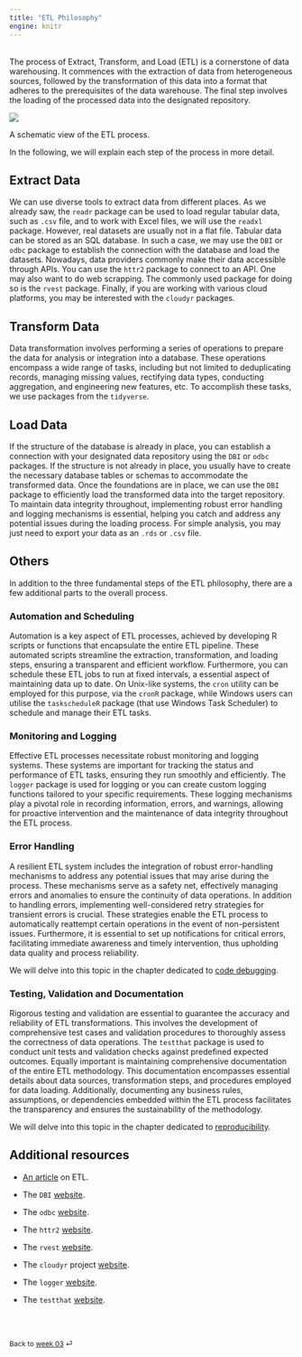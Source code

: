 ```yaml
---
title: "ETL Philosophy"
engine: knitr
---
```


<br>
The process of Extract, Transform, and Load (ETL) is a cornerstone of data warehousing. It commences with the extraction of data from heterogeneous sources, followed by the transformation of this data into a format that adheres to the prerequisites of the data warehouse. The final step involves the loading of the processed data into the designated repository.


::: {#fig-etl}

![](images/etl.svg)

A schematic view of the ETL process.

:::

In the following, we will explain each step of the process in more detail.

## Extract Data

We can use diverse tools to extract data from different places. As we already saw, the `readr` package can be used to load regular tabular data, such as `.csv` file, and to work with Excel files, we will use the `readxl` package. However, real datasets are usually not in a flat file. Tabular data can be stored as an SQL database. In such a case, we may use the `DBI` or `odbc` package to establish the connection with the database and load the datasets. Nowadays, data providers commonly make their data accessible through APIs. You can use the `httr2` package to connect to an API. One may also want to do web scrapping. The commonly used package for doing so is the `rvest` package. Finally, if you are working with various cloud platforms, you may be interested with the `cloudyr` packages.

## Transform Data

Data transformation involves performing a series of operations to prepare the data for analysis or integration into a database. These operations encompass a wide range of tasks, including but not limited to deduplicating records, managing missing values, rectifying data types, conducting aggregation, and engineering new features, etc. To accomplish these tasks, we use packages from the `tidyverse`.

## Load Data

If the structure of the database is already in place, you can establish a connection with your designated data repository using the `DBI` or `odbc` packages. If the structure is not already in place, you usually have to create the necessary database tables or schemas to accommodate the transformed data. Once the foundations are in place, we can use the `DBI` package to efficiently load the transformed data into the target repository. To maintain data integrity throughout, implementing robust error handling and logging mechanisms is essential, helping you catch and address any potential issues during the loading process. For simple analysis, you may just need to export your data as an `.rds` or `.csv` file.

## Others

In addition to the three fundamental steps of the ETL philosophy, there are a few additional parts to the overall process.

### Automation and Scheduling

Automation is a key aspect of ETL processes, achieved by developing R scripts or functions that encapsulate the entire ETL pipeline. These automated scripts streamline the extraction, transformation, and loading steps, ensuring a transparent and efficient workflow. Furthermore, you can schedule these ETL jobs to run at fixed intervals, a essential aspect of maintaining data up to date. On Unix-like systems, the `cron` utility can be employed for this purpose, via the `cronR` package, while Windows users can utilise the `taskscheduleR` package (that use Windows Task Scheduler) to schedule and manage their ETL tasks.

### Monitoring and Logging 

Effective ETL processes necessitate robust monitoring and logging systems. These systems are important for tracking the status and performance of ETL tasks, ensuring they run smoothly and efficiently. The `logger` package is used for logging or you can create custom logging functions tailored to your specific requirements. These logging mechanisms play a pivotal role in recording information, errors, and warnings, allowing for proactive intervention and the maintenance of data integrity throughout the ETL process.

### Error Handling

A resilient ETL system includes the integration of robust error-handling mechanisms to address any potential issues that may arise during the process. These mechanisms serve as a safety net, effectively managing errors and anomalies to ensure the continuity of data operations. In addition to handling errors, implementing well-considered retry strategies for transient errors is crucial. These strategies enable the ETL process to automatically reattempt certain operations in the event of non-persistent issues. Furthermore, it is essential to set up notifications for critical errors, facilitating immediate awareness and timely intervention, thus upholding data quality and process reliability.

We will delve into this topic in the chapter dedicated to [code debugging](/weeks/week-8.qmd).

### Testing, Validation and Documentation

Rigorous testing and validation are essential to guarantee the accuracy and reliability of ETL transformations. This involves the development of comprehensive test cases and validation procedures to thoroughly assess the correctness of data operations. The `testthat` package is used to conduct unit tests and validation checks against predefined expected outcomes. Equally important is maintaining comprehensive documentation of the entire ETL methodology. This documentation encompasses essential details about data sources, transformation steps, and procedures employed for data loading. Additionally, documenting any business rules, assumptions, or dependencies embedded within the ETL process facilitates the transparency and ensures the sustainability of the methodology.

We will delve into this topic in the chapter dedicated to [reproducibility](/weeks/week-5.qmd).


## Additional resources

* [An article](https://dataintegration.info/etl) on ETL.

* The `DBI` [website](https://dbi.r-dbi.org).

* The `odbc` [website](https://r-dbi.github.io/odbc/).

* The `httr2` [website](https://httr2.r-lib.org/index.html).

* The `rvest` [website](https://rvest.tidyverse.org).

* The `cloudyr` project [website](https://cloudyr.github.io).

* The `logger` [website](https://daroczig.github.io/logger/).

* The `testthat` [website](https://testthat.r-lib.org).

<br><br>

::: {style="font-size: 0.875em;"}
Back to [week 03](/weeks/week-3.qmd) ⏎
:::
